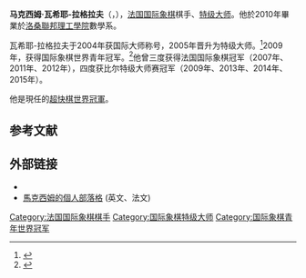 {{noteTA
|T=zh-hans:马克西姆·瓦希耶-拉格拉夫;zh-hant:馬克西姆·瓦謝爾-拉格拉夫;
|1=zh-hans:瓦希耶;zh-hant:瓦謝爾;
}}
{{Infobox chess player
|image = Maxime Vachier-Lagrave au tournoi des candidats (cropped).jpg
|name = 马克西姆·瓦希耶-拉格拉夫
|caption = 摄于2021年
|birthname =Maxime Vachier-Lagrave 
|country = {{FRA}}
|birth_date = {{Birth date and age|1990|10|21|df=y}}
|birth_place =馬恩河畔諾讓
|death_date = 
|death_place = 
|title = [[国际象棋特级大师|特级大师]]
|worldchampion = 
|womensworldchampion = 
|rating =
|peakrating = 2819（2016年8月）
}}
'''马克西姆·瓦希耶-拉格拉夫'''（{{lang-fr|Maxime Vachier-Lagrave}}，{{bd|1990年|10月21日}}），[[法国|法国]][[国际象棋|国际象棋]]棋手、[[国际象棋特级大师|特级大师]]。他於2010年畢業於[[洛桑联邦理工学院|洛桑聯邦理工學院]]數學系。

瓦希耶-拉格拉夫于2004年获国际大师称号，2005年晋升为特级大师。<ref>{{cite web|title=Chess prodigies and mini-grandmasters|url=http://en.chessbase.com/post/che-prodigies-and-mini-grandmasters|publisher=ChessBase|accessdate=11 October 2015|date=2006-01-10|archive-date=2017-12-08|archive-url=https://web.archive.org/web/20171208051156/https://en.chessbase.com/post/che-prodigies-and-mini-grandmasters|dead-url=no}}</ref>2009年，获得国际象棋世界青年冠军。<ref>{{cite web |url=http://www.ajedrez.com.ar/ |title=Federación Argentina De Ajedrez |publisher=Ajedrez.com.ar |date= |accessdate=2013-12-09 |archive-url=https://web.archive.org/web/20120207095031/http://www.ajedrez.com.ar/ |archive-date=2012-02-07 |dead-url=yes }}</ref>他曾三度获得法国国际象棋冠军（2007年、2011年、2012年），四度获比尔特级大师赛冠军（2009年、2013年、2014年、2015年）。

他是現任的[https://worldrapidandblitz.fide.com/maxime-vachier-lagrave-is-the-new-world-blitz-champion-full-report/ 超快棋世界冠軍]。

== 参考文献 ==
{{reflist}}

== 外部链接 ==
*{{chessgames player|id=56798}}
*[https://www.mvlchess.com/en/ 馬克西姆的個人部落格] (英文、法文)

{{chess-bio-stub}}
[[Category:法国国际象棋棋手|Category:法国国际象棋棋手]]
[[Category:国际象棋特级大师|Category:国际象棋特级大师]]
[[Category:国际象棋青年世界冠军|Category:国际象棋青年世界冠军]]